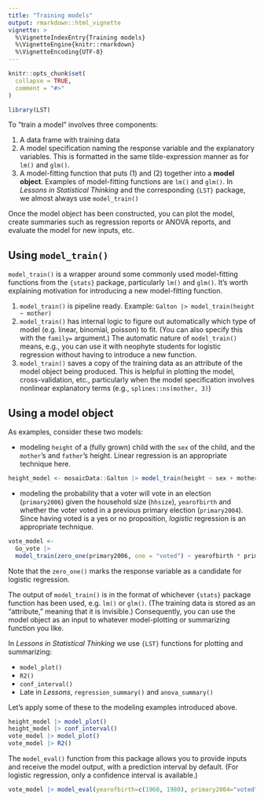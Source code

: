 ```yaml
---
title: "Training models"
output: rmarkdown::html_vignette
vignette: >
  %\VignetteIndexEntry{Training models}
  %\VignetteEngine{knitr::rmarkdown}
  %\VignetteEncoding{UTF-8}
---
```


```r
knitr::opts_chunk$set(
  collapse = TRUE,
  comment = "#>"
)
```

```r
library(LST)
```

To "train a model" involves three components:

1. A data frame with training data
2. A model specification naming the response variable and the explanatory variables. This is formatted in the same tilde-expression manner as for `lm()` and `glm()`.
3. A model-fitting function that puts (1) and (2) together into a **model object**. Examples of model-fitting functions are `lm()` and `glm()`. In *Lessons in Statistical Thinking* and the corresponding `{LST}` package, we almost always use `model_train()`

Once the model object has been constructed, you can plot the model, create summaries such as regression reports or ANOVA reports, and evaluate the model for new inputs, etc.

## Using `model_train()`

`model_train()` is a wrapper around some commonly used model-fitting functions from the `{stats}` package, particularly `lm()` and `glm()`. It's worth explaining motivation for introducing a new model-fitting function.

1. `model_train()` is pipeline ready. Example: `Galton |> model_train(height ~ mother)`
2. `model_train()` has internal logic to figure out automatically which type of model (e.g. linear, binomial, poisson) to fit. (You can also specify this with the `family=` argument.) The automatic nature of `model_train()` means, e.g., you can use it with neophyte students for logistic regression without having to introduce a new function.
3. `model_train()` saves a copy of the training data as an attribute of the model object being produced. This is helpful in plotting the model, cross-validation, etc., particularly when the model specification involves nonlinear explanatory terms (e.g., `splines::ns(mother, 3)`) 

## Using a model object

As examples, consider these two models:

- modeling `height` of a (fully grown) child with the `sex` of the child, and the `mother`'s and `father`'s height. Linear regression is an appropriate technique here.

```r
height_model <- mosaicData::Galton |> model_train(height ~ sex + mother + father)
```

- modeling the probability that a voter will vote in an election (`primary2006`) given the household size (`hhsize`), `yearofbirth` and whether the voter voted in a previous primary election (`primary2004`). Since having voted is a yes or no proposition, *logistic* regression is an appropriate technique.

```r
vote_model <- 
  Go_vote |> 
  model_train(zero_one(primary2006, one = "voted") ~ yearofbirth * primary2004 * hhsize * yearofbirth )
```

Note that the `zero_one()` marks the response variable as a candidate for logistic regression.

The output of `model_train()` is in the format of whichever `{stats}` package function has been used, e.g. `lm()` or `glm()`. (The training data is stored as an "attribute," meaning that it is invisible.) Consequently, you can use the model object as an input to whatever model-plotting or summarizing function you like. 

In *Lessons in Statistical Thinking* we use `{LST}` functions for plotting and summarizing:

- `model_plot()`
- `R2()`
- `conf_interval()`
- Late in *Lessons*, `regression_summary()` and `anova_summary()`

Let's apply some of these to the modeling examples introduced above.

```r
height_model |> model_plot()
height_model |> conf_interval()
vote_model |> model_plot()
vote_model |> R2()
```


The `model_eval()` function from this package allows you to provide inputs and receive the model output, with a prediction interval by default. (For logistic regression, only a confidence interval is available.)

```r
vote_model |> model_eval(yearofbirth=c(1960, 1980), primary2004="voted", hhsize=4)
```




